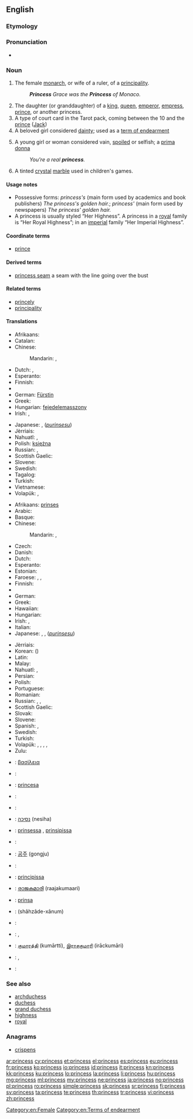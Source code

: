 {{also|princes}}
==English==
{{rfc-auto}}
{{wikipedia}}

===Etymology===
{{suffix|prince|ess}}

===Pronunciation===
* {{audio|en-us-princess.ogg|Audio (US)}}

===Noun===
{{en-noun|es}}

# The female [[monarch]], or wife of a ruler, of a [[principality]].
#: '''''Princess''' Grace was the '''Princess''' of Monaco.''
# The daughter (or granddaughter) of a [[king]], [[queen]], [[emperor]], [[empress]], [[prince]], or another princess.
# A type of court card in the Tarot pack, coming between the 10 and the [[prince]] ([[Jack]])
# A beloved girl considered [[dainty]]; used as a [[term of endearment]]
# {{derogatory}} A young girl or woman considered vain, [[spoiled]] or selfish; a [[prima donna]]
#: ''You're a real '''princess'''.''
# A tinted [[crystal]] [[marble]] used in children's games.<!--see Wikipedia on "Marbles"-->

====Usage notes====
* Possessive forms: ''princess's'' (main form used by academics and book publishers) ''The princess's golden hair.''; ''princess' '' (main form used by newspapers) ''The princess' golden hair.''
* A princess is usually styled “Her Highness”.  A princess in a [[royal]] family is “Her Royal Highness”; in an [[imperial]] family “Her Imperial Highness”.

====Coordinate terms====
* [[prince]]

====Derived terms====
* [[princess seam]] a seam with the line going over the bust

====Related terms====
* [[princely]]
* [[principality]]

====Translations====
{{trans-top|female monarch, or wife of a ruler}}
* Afrikaans: {{t+|af|koningin|f|xs=Afrikaans}}
* Catalan: {{t-|ca|princesa|f}}
* Chinese:
*: Mandarin: {{t|cmn|公主|tr=gōngzhǔ|sc=Hani}}, {{t|cmn|王妃|tr=wángfēi|sc=Hani}}
* Dutch: {{t+|nl|koningin|f}}, {{t+|nl|prinses|f}}
* Esperanto: {{t-|eo|princino|xs=Esperanto}}
* Finnish: {{t-|fi|ruhtinatar}}
* {{trreq|Georgian}}
* German: [[Fürstin]] {{f}}
* Greek: {{t+|el|πριγκίπισσα|f|tr=prigkípissa}}
* Hungarian: [[fejedelemasszony]]
* Irish: {{t-|ga|banphrionsa|m|xs=Irish}}, {{t-|ga|banfhlaith|m}}
{{trans-mid}}
* Japanese: {{t+|ja|王妃|tr=おうひ, ōhi}}, {{l|ja|プリンセス}} (''[[purinsesu]]'')
* Jèrriais: {{tø|roa-jer|prîncêsse|f}}
* Nahuatl: {{t-|nah|cīhuatlahtoāni}}, {{t-|nah|siuatlajtoani}}
* Polish: [[księżna]] {{f}}
* Russian: {{t+|ru|княгиня|f|tr=knjagínja}}, {{t+|ru|принцесса|f|tr=princéssa}}
* Scottish Gaelic: {{t|gd|bana-phrionnsa|f}}
* Slovene: {{t+|sl|kneginja|f}}
* Swedish: {{t+|sv|furstinna|c}}
* Tagalog: {{t+|tl|prinsesa|xs=Tagalog}}
* Turkish: {{t+|tr|prenses|f}}
* Vietnamese: {{t+|vi|công chúa|xs=Vietnamese}}
* Volapük: {{qualifier|♂♀}} {{t+|vo|plin}}, {{qualifier|♂}} {{t-|vo|jiplin}}
{{trans-bottom}}

{{trans-top|daughter (or granddaughter) of a monarch}}
* Afrikaans: [[prinses]]
* Arabic: {{t-|ar|أميرة|f|tr='amiira}}
* Basque: {{t-|eu|printzesa}}
* Chinese:
*: Mandarin: {{t|cmn|公主|tr=gōngzhǔ|sc=Hani}}, {{t|cmn|王妃|tr=wángfēi|sc=Hani}}
* Czech: {{t-|cs|princezna|f}}
* Danish: {{t+|da|prinsesse}}
* Dutch: {{t+|nl|prinses|f}}
* Esperanto: {{t-|eo|reĝidino|xs=Esperanto}}
* Estonian: {{t-|et|printsess}}
* Faroese: {{t-|fo|kongsdóttir|f}}, {{t-|fo|kongadóttir|f}}, {{t-|fo|prinsessa|f}}
* Finnish: {{t+|fi|prinsessa}}
* {{trreq|Georgian}}
* German: {{t+|de|Prinzessin|f}}
* Greek: {{t+|el|βασιλοπούλα|f|tr=vasilopoúla}}
* Hawaiian: {{tø|haw|kamāliʻi wahine}}
* Hungarian: {{t+|hu|hercegnő}}
* Irish: {{t-|ga|banphrionsa|m|xs=Irish}}, {{t-|ga|iníon rí|f|xs=Irish}}
* Italian: {{t+|it|principessa|f}}
* Japanese: {{t+|ja|姫|tr=ひめ, hime}}, {{t-|ja|王女|tr=おうじょ, ōjo}}, {{l|ja|プリンセス}} (''[[purinsesu]]'')
{{trans-mid}}
* Jèrriais: {{tø|roa-jer|prîncêsse|f}}
* Korean: {{t+|ko|공주|tr=gongju}} ({{t+|ko|公主}})
* Latin: {{t-|la|filia regis|f}}
* Malay: {{t|ms|puteri}}
* Nahuatl: {{t-|nah|cīhuapīlli}}, {{t+|nah|siuapili}}
* Persian: {{t+|fa|شاهدخت|tr=šâhdoxt|sc=fa-Arab}}
* Polish: {{t+|pl|księżniczka|f}}
* Portuguese: {{t+|pt|princesa|f}}
* Romanian: {{t+|ro|prințesă|f}}
* Russian: {{t+|ru|принцесса|f|tr=princéssa}}, {{t+|ru|царевна|f|tr=carévna}} {{qualifier|daughter of a tsar}}, {{t+|ru|королевна|f|tr=korolévna}} {{qualifier|daughter of a king}}
* Scottish Gaelic: {{t|gd|bana-phrionnsa|f}}
* Slovak: {{t-|sk|princezná|f}}
* Slovene: {{t+|sl|princesa|f}}
* Spanish: {{t+|es|princesa}}, {{t+|es|infanta|f}}
* Swedish: {{t+|sv|prinsessa|c}}
* Turkish: {{t+|tr|prenses|f}}
* Volapük: {{qualifier|♂♀}} {{t-|vo|lecil}}, {{qualifier|♂}} {{t-|vo|jilecil}}, {{qualifier|♂♀}} {{t+|vo|leposcil}}, {{qualifier|♂}} {{t+|vo|ledaut}}, {{qualifier|♂}} {{t+|vo|leposdaut}}
* Zulu: {{t|zu|inkosazana|c9|c6}}
{{trans-bottom}}

{{checktrans-top}}
* {{ttbc|grc}}: [[βασίλεια]] {{f}}
* {{ttbc|hy}}: {{t-|hy|արքայադուստր|tr=ark’ayadustr}}
* {{ttbc|ca}}: [[princesa]] {{f}}
* {{ttbc|sh}}: {{t|sh|princeza|f}}
* {{ttbc|fr}}: {{t+|fr|princesse|f}}
* {{ttbc|he}}: [[נסיכה]] (nesiha) {{f}}
* {{ttbc|is}}: [[prinsessa]] {{f}}, [[prinsipissa]] {{f}} {{qualifier|obsolete}}
* {{ttbc|ja}}: {{t-|ja|プリンセス|tr=purinsesu}}
{{trans-mid}}
* {{ttbc|ko}}: [[공주]] (gongju)
* {{ttbc|ku}}: {{t|ku|dotmîr|f}}
* {{ttbc|la}}: [[principissa]] {{f}}
* {{ttbc|ml}}: [[രാജകുമാരി]] (raajakumaari) {{f}}
* {{ttbc|nov}}: [[prinsa]]
* {{ttbc|fa}}: {{fa-Arab|[[شاهزاده‌خانم]]}} (shâhzâde-xânum)
* {{ttbc|pt}}: {{t+|pt|princesa|f}}
* {{ttbc|es}}: {{t+|es|princesa|f}}, {{t+|es|infanta|f}}
* {{ttbc|ta}}: [[குமாரத்தி]] (kumārtti), [[இராசகுமாரி]] (irāckumāri)
* {{ttbc|te}}: {{t-|te|రాజకుమారి|tr=rAjakumAri}}, {{t+|te|రాకుమారి|tr=rAkumAri}}
* {{ttbc|vi}}: {{t+|vi|công chúa|xs=Vietnamese}}
{{trans-bottom}}

===See also===
* [[archduchess]]
* [[duchess]]
* [[grand duchess]]
* [[highness]]
* [[royal]]

===Anagrams===
* [[crispens#English|crispens]]

[[Category:en:Female]]
[[Category:en:Terms of endearment]]

[[ar:princess]]
[[cy:princess]]
[[et:princess]]
[[el:princess]]
[[es:princess]]
[[eu:princess]]
[[fr:princess]]
[[ko:princess]]
[[io:princess]]
[[id:princess]]
[[it:princess]]
[[kn:princess]]
[[kk:princess]]
[[ku:princess]]
[[lo:princess]]
[[la:princess]]
[[li:princess]]
[[hu:princess]]
[[mg:princess]]
[[ml:princess]]
[[my:princess]]
[[ne:princess]]
[[ja:princess]]
[[no:princess]]
[[pl:princess]]
[[ro:princess]]
[[simple:princess]]
[[sk:princess]]
[[sr:princess]]
[[fi:princess]]
[[sv:princess]]
[[ta:princess]]
[[te:princess]]
[[th:princess]]
[[tr:princess]]
[[vi:princess]]
[[zh:princess]]